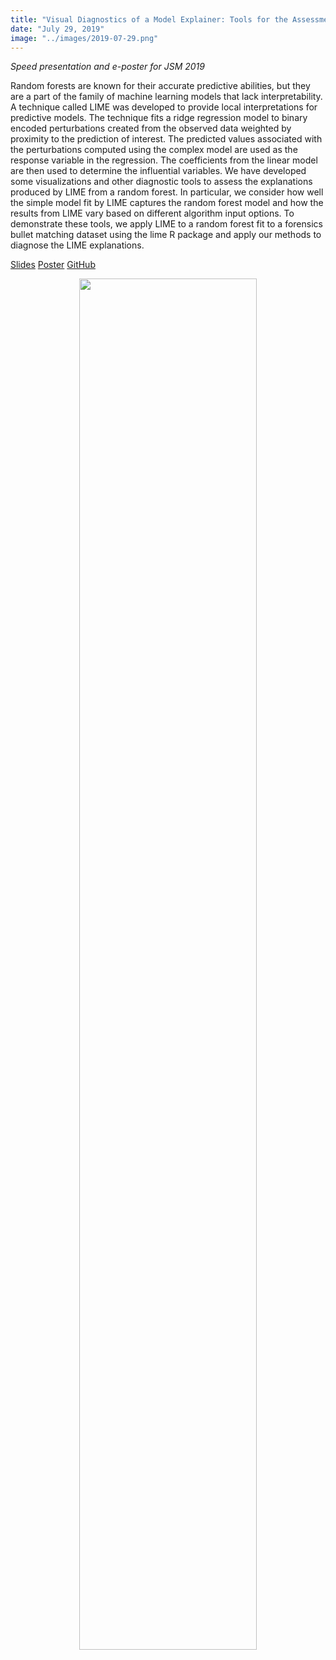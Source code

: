 ```yaml
---
title: "Visual Diagnostics of a Model Explainer: Tools for the Assessment of LIME Explanations from Random Forests"
date: "July 29, 2019"
image: "../images/2019-07-29.png"
---
```


*Speed presentation and e-poster for JSM 2019*

Random forests are known for their accurate predictive abilities, but they are a part of the family of machine learning models that lack interpretability. A technique called LIME was developed to provide local interpretations for predictive models. The technique fits a ridge regression model to binary encoded perturbations created from the observed data weighted by proximity to the prediction of interest. The predicted values associated with the perturbations computed using the complex model are used as the response variable in the regression. The coefficients from the linear model are then used to determine the influential variables. We have developed some visualizations and other diagnostic tools to assess the explanations produced by LIME from a random forest. In particular, we consider how well the simple model fit by LIME captures the random forest model and how the results from LIME vary based on different algorithm input options. To demonstrate these tools, we apply LIME to a random forest fit to a forensics bullet matching dataset using the lime R package and apply our methods to diagnose the LIME explanations.

[Slides](https://goodekat.github.io/presentations/2019-jsm-lime_diagnostics/slides.pdf) [Poster](https://goodekat.github.io/presentations/2019-jsm-lime_diagnostics/poster.pdf) [GitHub](https://github.com/goodekat/presentations/tree/master/2019-jsm-lime_diagnostics)

<center>![](../images/2019-07-29.png){width="75%"}</center>
